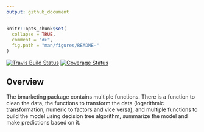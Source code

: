 ```yaml
---
output: github_document
---
```


<!-- README.md is generated from README.Rmd. Please edit that file -->

```r
knitr::opts_chunk$set(
  collapse = TRUE,
  comment = "#>",
  fig.path = "man/figures/README-"
)
```

[![Travis Build Status](https://travis-ci.org/Quantargo/bmarketing.svg?branch=master)](https://travis-ci.org/Quantargo/bmarketing)
[![Coverage Status](https://img.shields.io/codecov/c/github/Quantargo/bmarketing/master.svg)](https://codecov.io/github/Quantargo/bmarketing?branch=master)

## Overview

The bmarketing package contains multiple functions. There is a function to clean the data, the functions to transform the data (logarithmic transformation, numeric to factors and vice versa), and multiple functions to build the model using decision tree algorithm, summarize the model and make predictions based on it.

<!-- TODO: Change README to make it more descriptive, add examples, etc. -->

